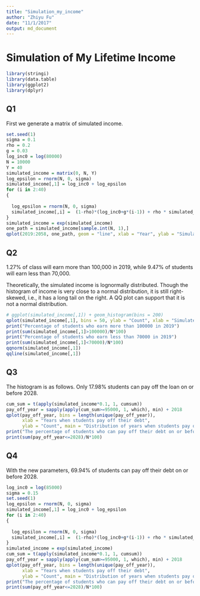 ```yaml
---
title: "Simulation_my_income"
author: "Zhiyu Fu"
date: "11/1/2017"
output: md_document
---
```


# Simulation of My Lifetime Income

```r
library(stringi)
library(data.table)
library(ggplot2)
library(dplyr)
```

## Q1
First we generate a matrix of simulated income. 

```r
set.seed(1)
sigma = 0.1
rho = 0.2
g = 0.03
log_inc0 = log(80000)
N = 10000
Y = 40
simulated_income = matrix(0, N, Y)
log_epsilon = rnorm(N, 0, sigma)
simulated_income[,1] = log_inc0 + log_epsilon
for (i in 2:40)
{
  
  log_epsilon = rnorm(N, 0, sigma)
  simulated_income[,i] =  (1-rho)*(log_inc0+g*(i-1)) + rho * simulated_income[,i-1]+ log_epsilon
}
simulated_income = exp(simulated_income)
one_path = simulated_income[sample.int(N, 1),]
qplot(2019:2058, one_path, geom = "line", xlab = "Year", ylab = "Simulated Income", main = "An instance of simulated income")

```

## Q2

1.27% of class will earn more than 100,000 in 2019, while 9.47% of students will earn less than 70,000. 

Theoretically, the simulated income is lognormally distributed. Though the histogram of income is very close to a normal distribution, it is still right-skewed, i.e., it has a long tail on the right. A QQ plot can support that it is not a normal distribution.

```r
# ggplot(simulated_income[,1]) + geom_histogram(bins = 200)
qplot(simulated_income[,1], bins = 50, ylab = "Count", xlab = "Simulated Income of year 2019", main = "Distribution of simulated income of year 2019")
print("Percentage of students who earn more than 100000 in 2019")
print(sum(simulated_income[,1]>100000)/N*100)
print("Percentage of students who earn less than 70000 in 2019")
print(sum(simulated_income[,1]<70000)/N*100)
qqnorm(simulated_income[,1])
qqline(simulated_income[,1])
```

## Q3

The histogram is as follows. Only 17.98% students can pay off the loan on or before 2028.


```r
cum_sum = t(apply(simulated_income*0.1, 1, cumsum))
pay_off_year = sapply(apply(cum_sum>=95000, 1, which), min) + 2018
qplot(pay_off_year, bins = length(unique(pay_off_year)), 
      xlab = "Years when students pay off their debt",
      ylab = "Count", main = "Distribution of years when students pay off their debt")
print("The percentage of students who can pay off their debt on or before 2028.")
print(sum(pay_off_year<=2028)/N*100)
```
## Q4

With the new parameters, 69.94% of students can pay off their debt on or before 2028.

```r
log_inc0 = log(85000)
sigma = 0.15
set.seed(1)
log_epsilon = rnorm(N, 0, sigma)
simulated_income[,1] = log_inc0 + log_epsilon
for (i in 2:40)
{
  
  log_epsilon = rnorm(N, 0, sigma)
  simulated_income[,i] =  (1-rho)*(log_inc0+g*(i-1)) + rho * simulated_income[,i-1]+ log_epsilon
}
simulated_income = exp(simulated_income)
cum_sum = t(apply(simulated_income*0.1, 1, cumsum))
pay_off_year = sapply(apply(cum_sum>=95000, 1, which), min) + 2018
qplot(pay_off_year, bins = length(unique(pay_off_year)), 
      xlab = "Years when students pay off their debt",
      ylab = "Count", main = "Distribution of years when students pay off their debt")
print("The percentage of students who can pay off their debt on or before 2028.")
print(sum(pay_off_year<=2028)/N*100)
```

